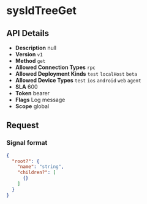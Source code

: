 # sysIdTreeGet

## API Details

- **Description** null
- **Version** `v1`
- **Method** `get`
- **Allowed Connection Types** `rpc` 
- **Allowed Deployment Kinds** `test` `localHost` `beta` 
- **Allowed Device Types** `test` `ios` `android` `web` `agent` 
- **SLA** 600
- **Token** bearer
- **Flags** Log message
- **Scope** global


## Request

### Signal format

```json
{
  "root?": {
    "name": "string",
    "children?": [
      {}
    ]
  }
}
```

